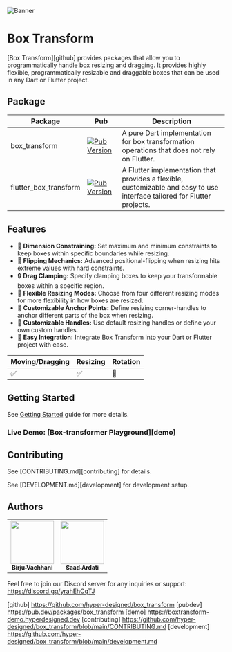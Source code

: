 ![Banner](https://raw.githubusercontent.com/hyper-designed/box_transform/main/docs/assets/banner.png)

# Box Transform

[Box Transform][github] provides packages that allow you to programmatically handle box resizing and dragging.
It provides highly flexible, programmatically resizable and draggable boxes that can be used in any Dart or Flutter
project.

## Package

| Package               | Pub                                                                                                                            | Description                                                                                                              |
|-----------------------|--------------------------------------------------------------------------------------------------------------------------------|--------------------------------------------------------------------------------------------------------------------------|
| box_transform         | [![Pub Version](https://img.shields.io/pub/v/box_transform?label=Pub)](https://pub.dev/packages/box_transform)                 | A pure Dart implementation for box transformation operations that does not rely on Flutter.                              |
| flutter_box_transform | [![Pub Version](https://img.shields.io/pub/v/flutter_box_transform?label=Pub)](https://pub.dev/packages/flutter_box_transform) | A Flutter implementation that provides a flexible, customizable and easy to use interface tailored for Flutter projects. |


## Features

* 📏 **Dimension Constraining:** Set maximum and minimum constraints to keep boxes within specific boundaries while resizing.
* 🔁 **Flipping Mechanics:** Advanced positional-flipping when resizing hits extreme values with hard constraints.
* 🔒 **Drag Clamping:** Specify clamping boxes to keep your transformable boxes within a specific region.
* 🎨 **Flexible Resizing Modes:** Choose from four different resizing modes for more flexibility in how boxes are resized.
* 📍 **Customizable Anchor Points:** Define resizing corner-handles to anchor different parts of the box when resizing.
* 🎨 **Customizable Handles:** Use default resizing handles or define your own custom handles.
* 🚀 **Easy Integration:** Integrate Box Transform into your Dart or Flutter project with ease.

| Moving/Dragging | Resizing | Rotation |
|-----------------|----------|----------|
| ✅               | ✅        | 🚧       |

## Getting Started

See [Getting Started](/flutter_get_started) guide for more details.

### Live Demo: [Box-transformer Playground][demo]

## Contributing

See [CONTRIBUTING.md][contributing] for details.

See [DEVELOPMENT.md][development] for development setup.

## Authors

<table>
    <tbody>
    <tr>
        <td align="center"><a href="https://github.com/BirjuVachhani"><img
            src="https://avatars.githubusercontent.com/u/20423471?s=100" width="100px;" alt=""/><br/><sub><b>Birju
            Vachhani</b></sub></a></td>
        <td align="center"><a href="https://github.com/SaadArdati"><img
            src="https://avatars.githubusercontent.com/u/7407478?v=4" width="100px;" alt=""/><br/><sub><b>Saad
            Ardati</b></sub></a></td>
    </tr>
    </tbody>
</table>

Feel free to join our Discord server for any inquiries or support: https://discord.gg/yrahEhCqTJ

[github]  https://github.com/hyper-designed/box_transform
[pubdev]  https://pub.dev/packages/box_transform
[demo]  https://boxtransform-demo.hyperdesigned.dev
[contributing]  https://github.com/hyper-designed/box_transform/blob/main/CONTRIBUTING.md
[development]  https://github.com/hyper-designed/box_transform/blob/main/development.md
